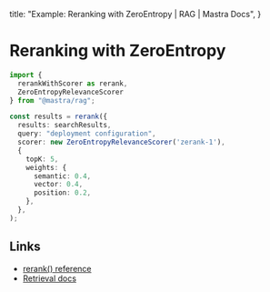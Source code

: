   title: "Example: Reranking with ZeroEntropy | RAG | Mastra Docs",
}

# Reranking with ZeroEntropy

```typescript
import { 
  rerankWithScorer as rerank, 
  ZeroEntropyRelevanceScorer 
} from "@mastra/rag";

const results = rerank({
  results: searchResults,
  query: "deployment configuration",
  scorer: new ZeroEntropyRelevanceScorer('zerank-1'),
  {
    topK: 5,
    weights: {
      semantic: 0.4,
      vector: 0.4,
      position: 0.2,
    },
  },
);
```

## Links

- [rerank() reference](/reference/rag/rerankWithScorer.mdx)
- [Retrieval docs](/reference/rag/retrieval.mdx)